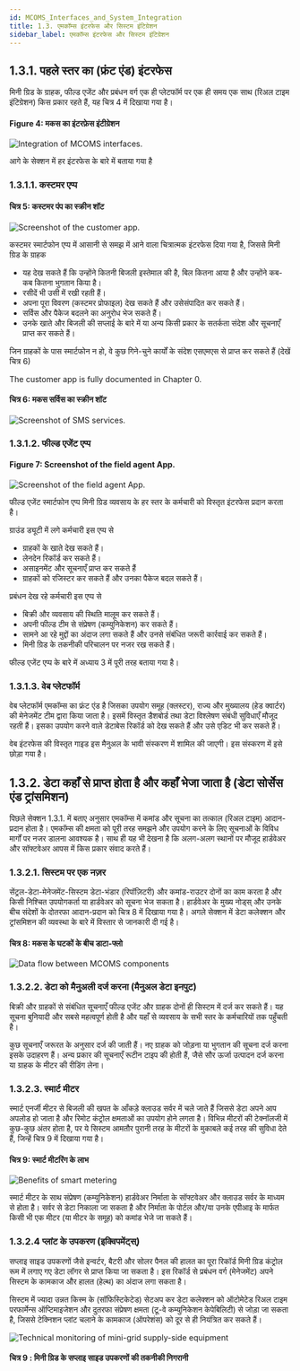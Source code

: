 ```yaml
---
id: MCOMS_Interfaces_and_System_Integration
title: 1.3. एमकॉम्स इंटरफेस और सिस्टम इंटिग्रेशन
sidebar_label: एमकॉम्स इंटरफेस और सिस्टम इंटिग्रेशन
---
```


## 1.3.1. पहले स्तर का (फ्रंट एंड) इंटरफेस
मिनी ग्रिड के ग्राहक, फील्ड एजेंट और प्रबंधन वर्ग एक ही प्लेटफॉर्म पर एक ही समय एक साथ (रिअल टाइम इंटिग्रेशन) किस प्रकार रहते हैं, यह चित्र 4 में दिखाया गया है।

#### Figure 4: मकस का इंटरफ़ेस इंटीग्रेशन
![Integration of MCOMS interfaces.](./assets/1.3.1_IntMCOMInterf.svg)

आगे के सेक्शन में हर इंटरफेस के बारे में बताया गया है

### 1.3.1.1. कस्टमर एप्प
#### चित्र 5: कस्टमर पंप का स्क्रीन शॉट 
![Screenshot of the customer app.](./assets/1.3.2_CustApp.png)

कस्टमर स्मार्टफोन एप्प में आसानी से समझ में आने वाला चित्रात्मक इंटरफेस दिया गया है, जिससे मिनी ग्रिड के ग्राहक
* यह देख सकते हैं कि उन्होंने कितनी बिजली इस्तेमाल की है, बिल कितना आया है और उन्होंने कब-कब कितना भुगतान किया है।
* रसीदें भी उसी में रखी रहती हैं।
* अपना पूरा विवरण (कस्टमर प्रोफाइल) देख सकते हैं और उसेसंपादित कर सकते हैं। 
* सर्विस और पैकेज बदलने का अनुरोध भेज सकते हैं।
* उनके खाते और बिजली की सप्लाई के बारे में या अन्य किसी प्रकार के सतर्कता संदेश और सूचनाएँ प्राप्त कर सकते हैं।



जिन ग्राहकों के पास स्मार्टफोन न हो, वे कुछ गिने-चुने कार्यों के संदेश एसएमएस से प्राप्त कर सकते हैं (देखें चित्र 6)

The customer app is fully documented in Chapter 0.

#### चित्र 6: मकस सर्विस का स्क्रीन शॉट
![Screenshot of SMS services.](./assets/1.3.3_ScrShSMS.png)

### 1.3.1.2. फील्ड एजेंट एप्प
#### Figure 7: Screenshot of the field agent App.
![Screenshot of the field agent App.](./assets/1.3.4_FieldAgApp.png)

फील्ड एजेंट स्मार्टफोन एप्प मिनी ग्रिड व्यवसाय के हर स्तर के कर्मचारी को विस्तृत इंटरफेस प्रदान करता है।

ग्राउंड ड्यूटी में लगे कर्मचारी इस एप्प से
* ग्राहकों के खाते देख सकते हैं।
* लेनदेन रिकॉर्ड कर सकते हैं।
* असाइनमेंट और सूचनाएँ प्राप्त कर सकते हैं
* ग्राहकों को रजिस्टर कर सकते हैं और उनका पैकेज बदल सकते हैं।


प्रबंधन देख रहे कर्मचारी इस एप्प से
* बिक्री और व्यवसाय की स्थिति मालूम कर सकते हैं।
* अपनी फील्ड टीम से संप्रेषण (कम्युनिकेशन) कर सकते हैं।
* सामने आ रहे मुद्दों का अंदाज लगा सकते हैं और उनसे संबंधित जरूरी कार्रवाई कर सकते हैं।
* मिनी ग्रिड के तकनीकी परिचालन पर नजर रख सकते हैं।

फील्ड एजेंट एप्प के बारे में अध्याय 3 में पूरी तरह बताया गया है।

### 1.3.1.3. वेब प्लेटफॉर्म
वेब प्लेटफॉर्म एमकॉम्स का फ्रंट एंड है जिसका उपयोग समूह (क्लस्टर), राज्य और मुख्यालय (हेड क्वार्टर) की मेनेजमेंट टीम द्वारा किया जाता है। इसमें विस्तृत डैशबोर्ड तथा डेटा विश्लेषण संबंधी सुविधाएँ मौजूद रहती हैं। इसका उपयोग करने वाले डेटाबेस रिकॉर्ड को देख सकते हैं और उसे एडिट भी कर सकते हैं।

वेब इंटरफेस की विस्तृत गाइड इस मैनुअल के भावी संस्करण में शामिल की जाएगी। इस संस्करण में इसे छोड़ा गया है।

## 1.3.2. डेटा कहाँ से प्राप्त होता है और कहाँ भेजा जाता है (डेटा सोर्सेस एंड ट्रांसमिशन)
पिछले सेक्शन 1.3.1. में बताए अनुसार एमकॉम्स में कमांड और सूचना का तत्काल (रिअल टाइम) आदान-प्रदान होता है। एमकॉम्स की क्षमता को पूरी तरह समझने और उपयोग करने के लिए सूचनाओं के विविध मार्गों पर नजर डालना आवश्यक है। साथ ही यह भी देखना है कि अलग-अलग स्थानों पर मौजूद हार्डवेअर और सॉफ्टवेअर आपस में किस प्रकार संवाद करते हैं।

### 1.3.2.1. सिस्टम पर एक नज़र
सेंट्रल-डेटा-मेनेजमेंट-सिस्टम डेटा-भंडार (रिपॉज़िटरी) और कमांड-राउटर दोनों का काम करता है और किसी निश्चित उपयोगकर्ता या हार्डवेअर को सूचना भेज सकता है। हार्डवेअर के मुख्य नोड्स् और उनके बीच संदेशों के दोतरफा आदान-प्रदान को चित्र 8 में दिखाया गया है। अगले सेक्शन में डेटा कलेक्शन और ट्रांसमिशन की व्यवस्था के बारे में विस्तार से जानकारी दी गई है।

#### चित्र 8: मकस के घटकों के बीच डाटा-फ्लो
![Data flow between MCOMS components](./assets/1.3.5_DataFlow.svg)

### 1.3.2.2. डेटा को मैनुअली दर्ज करना (मैनुअल डेटा इनपुट)
बिक्री और ग्राहकों से संबंधित सूचनाएँ फील्ड एजेंट और ग्राहक दोनों ही सिस्टम में दर्ज कर सकते हैं। यह सूचना बुनियादी और सबसे महत्वपूर्ण होती है और यहाँ से व्यवसाय के सभी स्तर के कर्मचारियों तक पहुँचती है।

कुछ सूचनाएँ जरूरत के अनुसार दर्ज की जाती हैं। नए ग्राहक को जोड़ना या भुगतान की सूचना दर्ज करना इसके उदाहरण हैं। अन्य प्रकार की सूचनाएँ रूटीन टाइप की होती हैं, जैसे सौर ऊर्जा उत्पादन दर्ज करना या ग्राहक के मीटर की रीडिंग लेना।

### 1.3.2.3. स्मार्ट मीटर
स्मार्ट एनर्जी मीटर से बिजली की खपत के आँकड़े क्लाउड सर्वर में चले जाते हैं जिससे डेटा अपने आप अपलोड हो जाता है और रिमोट कंट्रोल क्षमताओं का उपयोग होने लगता है। विभिन्न मीटरों की टेक्नॉलजी में कुछ-कुछ अंतर होता है, पर ये सिस्टम आमतौर पुरानी तरह के मीटरों के मुकाबले कई तरह की सुविधा देते हैं, जिन्हें चित्र 9 में दिखाया गया है।

#### चित्र 9:  स्मार्ट मीटरिंग के लाभ 
![Benefits of smart metering](./assets/1.3.6_BenofSmrtMet.svg)

स्मार्ट मीटर के साथ संप्रेषण (कम्युनिकेशन) हार्डवेअर निर्माता के सॉफ्टवेअर और क्लाउड सर्वर के माध्यम से होता है। सर्वर से डेटा निकाला जा सकता है और निर्माता के पोर्टल और/या उनके एपीआइ के मार्फत किसी भी एक मीटर (या मीटर के समूह) को कमांड भेजे जा सकते हैं।

### 1.3.2.4 प्लांट के उपकरण (इक्विपमेंट्स्)
सप्लाइ साइड उपकरणों जैसे इन्वर्टर, बैटरी और सोलर पैनल की हालत का पूरा रिकॉर्ड मिनी ग्रिड कंट्रोल रूम में लगाए गए डेटा लॉगर से प्राप्त किया जा सकता है। इस रिकॉर्ड से प्रबंधन वर्ग (मेनेजमेंट) अपने सिस्टम के कामकाज और हालत (हेल्थ) का अंदाज लगा सकता है।

सिस्टम में ज्यादा उन्नत किस्म के (सॉफिस्टिकेटेड) सेटअप कर डेटा कलेक्शन को ऑटोमेटेड रिअल टाइम परफार्मेन्स ऑप्टिमाइजेशन और दुतरफा संप्रेषण क्षमता (टू-वे कम्युनिकेशन केपेबिलिटी) से जोड़ा जा सकता है, जिससे टेक्निशन प्लांट चलाने के कामकाज (ऑपरेशंस) को दूर से ही नियंत्रित कर सकते हैं। 

![Technical monitoring of mini-grid supply-side equipment](./assets/1.4.1_MonSupEquipment.svg)
#### चित्र 9 : मिनी ग्रिड के सप्लाइ साइड उपकरणों की तकनीकी निगरानी